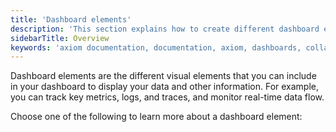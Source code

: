 ```yaml
---
title: 'Dashboard elements'
description: 'This section explains how to create different dashboard elements and add them to your dashboard.'
sidebarTitle: Overview
keywords: 'axiom documentation, documentation, axiom, dashboards, collaboration, queries, visualizations, filters, charts, simple query builder, advanced query builder'
---
```


Dashboard elements are the different visual elements that you can include in your dashboard to display your data and other information. For example, you can track key metrics, logs, and traces, and monitor real-time data flow.

Choose one of the following to learn more about a dashboard element:

<CardGroup cols={2}>
<Card
    title="Filter bar"
    icon="filter"
    href="/query-data/filters"
>
</Card>
<Card
    title="Heatmap"
    icon="grid"
    href="/dashboard-elements/heatmap"
>
</Card>
<Card
    title="Log stream"
    icon="screencast"
    href="/dashboard-elements/log-stream"
>
</Card>
<Card
    title="Monitor list"
    icon="desktop"
    href="/dashboard-elements/monitor-list"
>
</Card>
<Card
    title="Note"
    icon="note-sticky"
    href="/dashboard-elements/note"
>
</Card>
<Card
    title="Pie chart"
    icon="chart-pie"
    href="/dashboard-elements/pie-chart"
>
</Card>
<Card
    title="Scatter plot"
    icon="chart-scatter"
    href="/dashboard-elements/scatter-plot"
>
</Card>
<Card
    title="Statistic"
    icon="1"
    href="/dashboard-elements/statistic"
>
</Card>
<Card
    title="Table"
    icon="table"
    href="/dashboard-elements/table"
>
</Card>
<Card
    title="Time series"
    icon="chart-line"
    href="/dashboard-elements/time-series"
>
</Card>
</CardGroup>